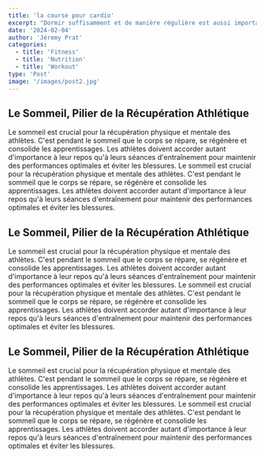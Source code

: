 ```yaml
---
title: 'la course pour cardio'
excerpt: "Dormir suffisamment et de manière régulière est aussi important que l'entraînement lui-même pour les athlètes de haut niveau."
date: '2024-02-04'
author: 'Jéremy Prat'
categories:
  - title: 'Fitness'
  - title: 'Nutrition'
  - title: 'Workout'
type: 'Post'
image: '/images/post2.jpg'
---
```


<h2>Le Sommeil, Pilier de la Récupération Athlétique</h2>

<p>
  Le sommeil est crucial pour la récupération physique et mentale des athlètes.
  C'est pendant le sommeil que le corps se répare, se régénère et consolide les
  apprentissages. Les athlètes doivent accorder autant d'importance à leur repos
  qu'à leurs séances d'entraînement pour maintenir des performances optimales et
  éviter les blessures. Le sommeil est crucial pour la récupération physique et
  mentale des athlètes. C'est pendant le sommeil que le corps se répare, se
  régénère et consolide les apprentissages. Les athlètes doivent accorder autant
  d'importance à leur repos qu'à leurs séances d'entraînement pour maintenir des
  performances optimales et éviter les blessures.
</p>

<h2>Le Sommeil, Pilier de la Récupération Athlétique</h2>

<p>
  Le sommeil est crucial pour la récupération physique et mentale des athlètes.
  C'est pendant le sommeil que le corps se répare, se régénère et consolide les
  apprentissages. Les athlètes doivent accorder autant d'importance à leur repos
  qu'à leurs séances d'entraînement pour maintenir des performances optimales et
  éviter les blessures. Le sommeil est crucial pour la récupération physique et
  mentale des athlètes. C'est pendant le sommeil que le corps se répare, se
  régénère et consolide les apprentissages. Les athlètes doivent accorder autant
  d'importance à leur repos qu'à leurs séances d'entraînement pour maintenir des
  performances optimales et éviter les blessures.
</p>

<h2>Le Sommeil, Pilier de la Récupération Athlétique</h2>

<p>
  Le sommeil est crucial pour la récupération physique et mentale des athlètes.
  C'est pendant le sommeil que le corps se répare, se régénère et consolide les
  apprentissages. Les athlètes doivent accorder autant d'importance à leur repos
  qu'à leurs séances d'entraînement pour maintenir des performances optimales et
  éviter les blessures. Le sommeil est crucial pour la récupération physique et
  mentale des athlètes. C'est pendant le sommeil que le corps se répare, se
  régénère et consolide les apprentissages. Les athlètes doivent accorder autant
  d'importance à leur repos qu'à leurs séances d'entraînement pour maintenir des
  performances optimales et éviter les blessures.
</p>
